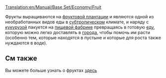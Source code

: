 [[Translation:en/Manual/Base Set/Economy/Fruit]]

{{ru/Груз|название=Фрукты
|изображение=Fruit.png
|производит=[[ru/Manual/Base Set/Economy/Фруктовая плантация|Фруктовая плантация]]
|принимает=[[ru/Manual/Base Set/Economy/Пищевая фабрика|Пищевая фабрика]]
}}

Фрукты выращиваются на [[ru/Manual/Base Set/Economy/Фруктовая плантация|фруктовой плантации]] и являются одной из необработанных видов еды в [[ru/Manual/Климат#Субтропический|субтропическом]] климате, и наряду с [[ru/Manual/Base Set/Economy/Кукуруза|кукурузой]] пакуется на [[ru/Manual/Base Set/Economy/Пищевая фабрика|пищевой фабрике]]
превращаясь в готовую [[ru/Manual/Base Set/Economy/Еда|еду]], которую можно легко доставлять в [[ru/Manual/Город|города]], чтобы помочь им расти (особенно тем, которые находятся в пустыне и которые для роста также нуждаются в воде).

==См также==

Вы можете больше узнать о фруктах [http://ru.wikipedia.org/wiki/%D0%A4%D1%80%D1%83%D0%BA%D1%82 здесь]